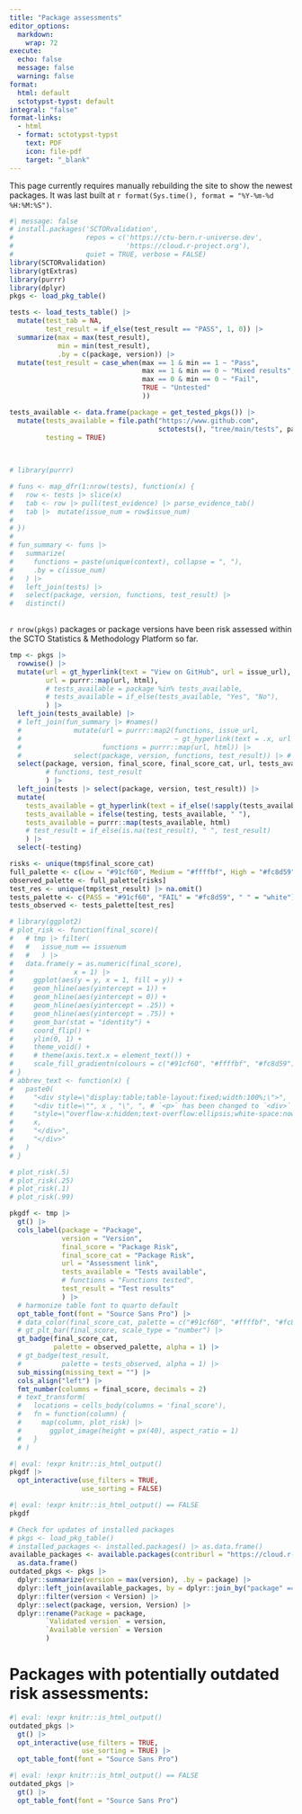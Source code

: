 ```yaml
---
title: "Package assessments"
editor_options:
  markdown:
    wrap: 72
execute:
  echo: false
  message: false
  warning: false
format: 
  html: default
  sctotypst-typst: default
integral: "false"
format-links:
  - html
  - format: sctotypst-typst
    text: PDF
    icon: file-pdf
    target: "_blank"
---
```


:::{.callout-note}
This page currently requires manually rebuilding the site to show the newest packages. It was last built at `r format(Sys.time(), format = "%Y-%m-%d %H:%M:%S")`.
:::

```r
#| message: false
# install.packages('SCTORvalidation', 
#                  repos = c('https://ctu-bern.r-universe.dev', 
#                            'https://cloud.r-project.org'), 
#                  quiet = TRUE, verbose = FALSE)
library(SCTORvalidation)
library(gtExtras)
library(purrr)
library(dplyr)
pkgs <- load_pkg_table()

tests <- load_tests_table() |> 
  mutate(test_tab = NA,
         test_result = if_else(test_result == "PASS", 1, 0)) |> 
  summarize(max = max(test_result), 
            min = min(test_result),
            .by = c(package, version)) |> 
  mutate(test_result = case_when(max == 1 & min == 1 ~ "Pass", 
                                 max == 1 & min == 0 ~ "Mixed results", 
                                 max == 0 & min == 0 ~ "Fail",
                                 TRUE ~ "Untested"
                                 ))

tests_available <- data.frame(package = get_tested_pkgs()) |> 
  mutate(tests_available = file.path("https://www.github.com", 
                                     sctotests(), "tree/main/tests", package, "info.txt"),
         testing = TRUE)
  
  

# library(purrr)

# funs <- map_dfr(1:nrow(tests), function(x) {
#   row <- tests |> slice(x)
#   tab <- row |> pull(test_evidence) |> parse_evidence_tab()
#   tab |>  mutate(issue_num = row$issue_num)
#   
# })
# 
# fun_summary <- funs |> 
#   summarize(
#     functions = paste(unique(context), collapse = ", "),
#     .by = c(issue_num)
#   ) |> 
#   left_join(tests) |> 
#   select(package, version, functions, test_result) |> 
#   distinct()
  
```

`r nrow(pkgs)` packages or package versions have been risk assessed within the SCTO Statistics & Methodology Platform so far.

```r
tmp <- pkgs |> 
  rowwise() |> 
  mutate(url = gt_hyperlink(text = "View on GitHub", url = issue_url),
         url = purrr::map(url, html),
         # tests_available = package %in% tests_available, 
         # tests_available = if_else(tests_available, "Yes", "No"), 
         ) |> 
  left_join(tests_available) |> 
  # left_join(fun_summary |> #names()
  #             mutate(url = purrr::map2(functions, issue_url, 
  #                                      ~ gt_hyperlink(text = .x, url = .y)),
  #                    functions = purrr::map(url, html)) |> 
  #             select(package, version, functions, test_result)) |> # View()
  select(package, version, final_score, final_score_cat, url, tests_available, testing
         # functions, test_result
         ) |> 
  left_join(tests |> select(package, version, test_result)) |> 
  mutate(
    tests_available = gt_hyperlink(text = if_else(!sapply(tests_available, is.null), "View tests", ""), url = tests_available),
    tests_available = ifelse(testing, tests_available, " "),
    tests_available = purrr::map(tests_available, html)
    # test_result = if_else(is.na(test_result), " ", test_result)
    ) |> 
  select(-testing)

risks <- unique(tmp$final_score_cat)
full_palette <- c(Low = "#91cf60", Medium = "#ffffbf", High = "#fc8d59")
observed_palette <- full_palette[risks]
test_res <- unique(tmp$test_result) |> na.omit()
tests_palette <- c(PASS = "#91cf60", "FAIL" = "#fc8d59", " " = "white")
tests_observed <- tests_palette[test_res]

# library(ggplot2)
# plot_risk <- function(final_score){
#   # tmp |> filter(
#   #   issue_num == issuenum
#   #   ) |> 
#   data.frame(y = as.numeric(final_score), 
#               x = 1) |> 
#     ggplot(aes(y = y, x = 1, fill = y)) + 
#     geom_hline(aes(yintercept = 1)) +
#     geom_hline(aes(yintercept = 0)) +
#     geom_hline(aes(yintercept = .25)) +
#     geom_hline(aes(yintercept = .75)) +
#     geom_bar(stat = "identity") + 
#     coord_flip() +
#     ylim(0, 1) +
#     theme_void() +
#     # theme(axis.text.x = element_text()) +
#     scale_fill_gradientn(colours = c("#91cf60", "#ffffbf", "#fc8d59"), guide = FALSE, limits = c(0, 1))
# }
# abbrev_text <- function(x) {
#   paste0(
#     "<div style=\"display:table;table-layout:fixed;width:100%;\">",
#     "<div title=\"", x , "\", ", # `<p>` has been changed to `<div>` here
#     "style=\"overflow-x:hidden;text-overflow:ellipsis;white-space:nowrap\">",
#     x,
#     "</div>",
#     "</div>"
#   )
# }

# plot_risk(.5)
# plot_risk(.25)
# plot_risk(.1)
# plot_risk(.99)

pkgdf <- tmp |> 
  gt() |> 
  cols_label(package = "Package",
             version = "Version",
             final_score = "Package Risk",
             final_score_cat = "Package Risk",
             url = "Assessment link",
             tests_available = "Tests available",
             # functions = "Functions tested",
             test_result = "Test results"
             ) |> 
  # harmonize table font to quarto default
  opt_table_font(font = "Source Sans Pro") |> 
  # data_color(final_score_cat, palette = c("#91cf60", "#ffffbf", "#fc8d59")) |> 
  # gt_plt_bar(final_score, scale_type = "number") |> 
  gt_badge(final_score_cat, 
           palette = observed_palette, alpha = 1) |> 
  # gt_badge(test_result, 
  #          palette = tests_observed, alpha = 1) |> 
  sub_missing(missing_text = "") |> 
  cols_align("left") |> 
  fmt_number(columns = final_score, decimals = 2) 
  # text_transform(
  #   locations = cells_body(columns = 'final_score'),
  #   fn = function(column) {
  #     map(column, plot_risk) |>
  #       ggplot_image(height = px(40), aspect_ratio = 1)
  #   }
  # )
```



```r
#| eval: !expr knitr::is_html_output()
pkgdf |> 
  opt_interactive(use_filters = TRUE,
                  use_sorting = FALSE)
```

```r
#| eval: !expr knitr::is_html_output() == FALSE
pkgdf
```


```r
# Check for updates of installed packages
# pkgs <- load_pkg_table()
# installed_packages <- installed.packages() |> as.data.frame()
available_packages <- available.packages(contriburl = "https://cloud.r-project.org/") |> 
  as.data.frame()
outdated_pkgs <- pkgs |> 
  dplyr::summarize(version = max(version), .by = package) |> 
  dplyr::left_join(available_packages, by = dplyr::join_by("package" == "Package")) |> #View()
  dplyr::filter(version < Version) |> 
  dplyr::select(package, version, Version) |> 
  dplyr::rename(Package = package,
         `Validated version` = version,
         `Available version` = Version
         )
```


# Packages with potentially outdated risk assessments:

```r
#| eval: !expr knitr::is_html_output()
outdated_pkgs |> 
  gt() |> 
  opt_interactive(use_filters = TRUE,
                  use_sorting = TRUE) |> 
  opt_table_font(font = "Source Sans Pro") 
```

```r
#| eval: !expr knitr::is_html_output() == FALSE
outdated_pkgs |> 
  gt() |> 
  opt_table_font(font = "Source Sans Pro") 
```

